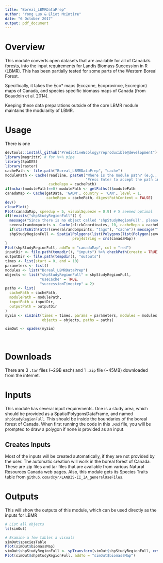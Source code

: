 ```yaml
---
title: "Boreal_LBMRDataPrep"
author: "Yong Luo & Eliot McIntire"
date: "6 October 2017"
output: pdf_document
---
```


# Overview

This module converts open datasets that are available for all of Canada's forests, into the input requirements for Landis Biomass Succession in R (LBMR). 
This has been partially tested for some parts of the Western Boreal Forest. 

Specifically, it takes the Eco* maps (Ecozone, Ecoprovince, Ecoregion) maps of Canada, and species specific biomass maps of Canada (from Beaudoin et al. 2014).

Keeping these data preparations outside of the core LBMR module maintains the modularity of LBMR.

# Usage

There is one
```r
devtools::install_github("PredictiveEcology/reproducible@development") # require bugfix for one step
library(magrittr) # for %>% pipe
library(SpaDES)
library(raster)
cachePath <- file.path("Boreal_LBMRDataPrep", "cache")
modulePath <- Cache(readline, paste0("Where is the module path? (e.g., ~/module, with no quotes).\n",
                                     "Press Enter to accept the path in getPaths()$modulePath: "),
                    cacheRepo = cachePath)
if(nchar(modulePath)==0) modulePath <- getPaths()$modulePath
canadaMap <- Cache(getData, 'GADM', country = 'CAN', level = 1,
                   cacheRepo = cachePath, digestPathContent = FALSE) 
dev()
clearPlot()
Plot(canadaMap, speedup = 5, visualSqueeze = 0.9) # 5 seemed optimal
if(!exists("shpStudyRegionFull")) {
  message("Since there is no object called 'shpStudyRegionFull', please draw a study area with 10 points")
  severalrandompoints <- Cache(clickCoordinates, 10, cacheRepo = cachePath)
  if(startsWith(attr(severalrandompoints, "tags"), "cache")) message("Taking shpStudyRegionFull from Cache")
  shpStudyRegionFull <- SpatialPolygons(list(Polygons(list(Polygon(severalrandompoints$coords)), ID = 1)),
                               proj4string = crs(canadaMap))
}
Plot(shpStudyRegionFull, addTo = "canadaMap", col = "red")
inputDir <- file.path(tempdir(), "inputs") %>% checkPath(create = TRUE)
outputDir <- file.path(tempdir(), "outputs")
times <- list(start = 0, end = 10)
parameters <- list()
modules <- list("Boreal_LBMRDataPrep")
objects <- list("shpStudyRegionFull" = shpStudyRegionFull,
                "useCache" = TRUE,
                "successionTimestep" = 2)
paths <- list(
  cachePath = cachePath,
  modulePath = modulePath,
  inputPath = inputDir,
  outputPath = outputDir
)
mySim <- simInit(times = times, params = parameters, modules = modules,
                 objects = objects, paths = paths)

simOut <- spades(mySim)




```

# Downloads

There are 3 `.tar` files (~2GB each) and 1 `.zip` file (~45MB) downloaded from the internet.

# Inputs

This module has several input requirements. 
One is a study area, which should be provided as a SpatialPolygonsDataFrame, and named `shpStudyRegionFull`. This should be inside the boundaries of the boreal forest of Canada. 
When first running the code in this `.Rmd` file, you will be prompted to draw a polygon if none is provided as an input.

## Creates Inputs

Most of the inputs will be created automatically, if they are not provided by the user. 
The automatic creation will work in the boreal forest of Canada.
These are zip files and tar files that are available from various Natural Resources Canada web pages. 
Also, this module gets its Species Traits table from `github.com/dcyr/LANDIS-II_IA_generalUseFiles`.

# Outputs

This will show the outputs of this module, which can be used directly as the inputs for LBMR
```r
# List all objects
ls(simOut)

# Examine a few tables a visuals
simOut$speciesTable
Plot(simOut$biomassMap)
simOut$shpStudyRegionFull <- spTransform(simOut$shpStudyRegionFull, crs(simOut$biomassMap))
Plot(simOut$shpStudyRegionFull, addTo = "simOut$biomassMap")
```

